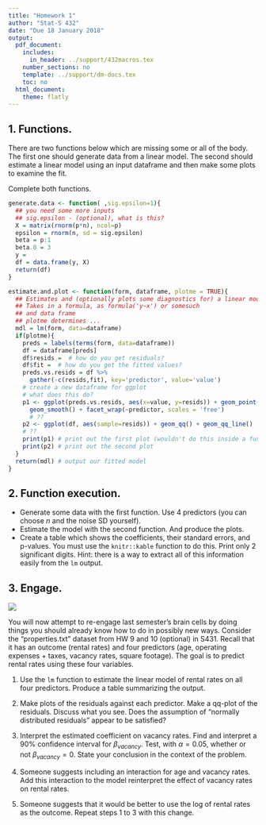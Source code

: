 ```yaml
---
title: "Homework 1"
author: "Stat-S 432"
date: "Due 18 January 2018"
output:
  pdf_document:
    includes:
      in_header: ../support/432macros.tex
    number_sections: no
    template: ../support/dm-docs.tex
    toc: no
  html_document:
    theme: flatly
---
```


## 1. Functions.

There are two functions below which are missing some or all of the body. The first one should generate data from a linear model. The second
should estimate a linear model using an input dataframe and then make some plots to examine the fit.

Complete both functions.

```r
generate.data <- function( ,sig.epsilon=1){
  ## you need some more inputs
  ## sig.epsilon - (optional), what is this?
  X = matrix(rnorm(p*n), ncol=p) 
  epsilon = rnorm(n, sd = sig.epsilon) 
  beta = p:1 
  beta.0 = 3 
  y = 
  df = data.frame(y, X) 
  return(df)
}

estimate.and.plot <- function(form, dataframe, plotme = TRUE){
  ## Estimates and (optionally plots some diagnostics for) a linear model
  ## Takes in a formula, as formula('y~x') or somesuch
  ## and data frame
  ## plotme determines ...
  mdl = lm(form, data=dataframe) 
  if(plotme){ 
    preds = labels(terms(form, data=dataframe))
    df = dataframe[preds]
    df$resids =  # how do you get residuals?
    df$fit =  # how do you get the fitted values?
    preds.vs.resids = df %>% 
      gather(-c(resids,fit), key='predictor', value='value')
    # create a new dataframe for ggplot
    # what does this do?
    p1 <- ggplot(preds.vs.resids, aes(x=value, y=resids)) + geom_point() +
      geom_smooth() + facet_wrap(~predictor, scales = 'free') 
      # ??
    p2 <- ggplot(df, aes(sample=resids)) + geom_qq() + geom_qq_line()
    # ??
    print(p1) # print out the first plot (wouldn't do this inside a function generally)
    print(p2) # print out the second plot
  }
  return(mdl) # output our fitted model
}
```

## 2. Function execution.

* Generate some data with the first function. Use 4 predictors (you can choose $n$ and the noise SD yourself). 
* Estimate the model with the second function. And produce the plots.
* Create a table which shows the coefficients, their standard errors, and p-values. You must use the `knitr::kable` function to do this. Print only 2 significant digits. Hint: there is a way to extract all of this information easily from the `lm` output. 

## 3. Engage.

![](http://s2.quickmeme.com/img/81/814ae8ec080ce5c6bbd2142f9dfdc425386c52e389cf400169386df7a73b1570.jpg) 

You will now attempt to re-engage last semester’s brain cells by doing things you should already know how to do in possibly new ways. Consider the "properties.txt" dataset from HW 9 and 10 (optional) in S431. Recall that it has an outcome (rental rates) and four predictors (age, operating expenses + taxes, vacancy rates, square footage). The goal is to predict rental rates using these four variables.

1. Use the `lm` function to estimate the linear model of rental rates on all four predictors. Produce a table summarizing the output. 

2. Make plots of the residuals against each predictor. Make a qq-plot of the residuals. Discuss what you see. Does the assumption of "normally distributed residuals" appear to be satisfied?

3. Interpret the estimated coefficient on vacancy rates. Find and interpret a 90% confidence interval for $\beta_{vacancy}$. Test, with $\alpha=0.05$, whether or not $\beta_{vacancy}=0$. State your conclusion in the context of the problem.

4. Someone suggests including an interaction for age and vacancy rates. Add this interaction to the model reinterpret the effect of vacancy rates on rental rates.

5. Someone suggests that it would be better to use the log of rental rates as the outcome. Repeat steps 1 to 3 with this change.

